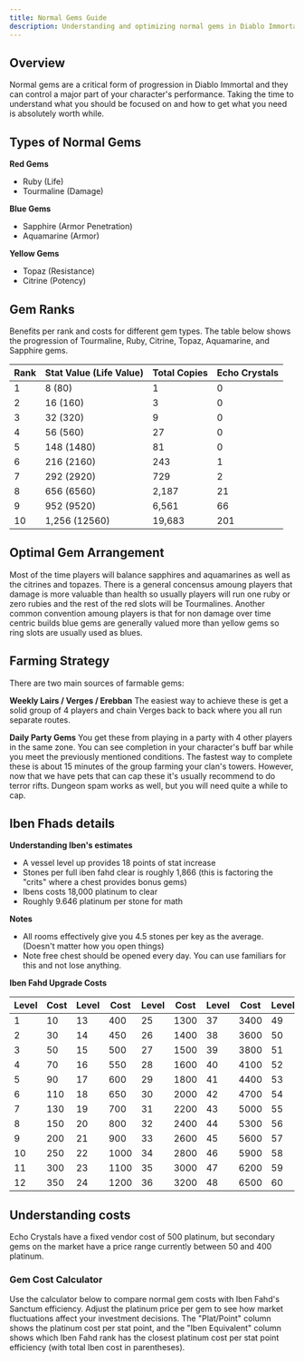 ```yaml
---
title: Normal Gems Guide
description: Understanding and optimizing normal gems in Diablo Immortal. Layouts, farming, and Iben Fhad considerations.
---
```


## Overview

Normal gems are a critical form of progression in Diablo Immortal and they can control a major part of your character's performance. Taking the time to understand what you should be focused on and how to get what you need is absolutely worth while.

## Types of Normal Gems

**Red Gems**
- Ruby (Life)
- Tourmaline (Damage)

**Blue Gems**
- Sapphire (Armor Penetration)
- Aquamarine (Armor)

**Yellow Gems**
- Topaz (Resistance)
- Citrine (Potency)

## Gem Ranks

Benefits per rank and costs for different gem types. The table below shows the progression of Tourmaline, Ruby, Citrine, Topaz, Aquamarine, and Sapphire gems.

| Rank | Stat Value (Life Value)  | Total Copies | Echo Crystals  |
|------|--------------------------|--------------|----------------|
| 1    | 8 (80)                   | 1            | 0              |
| 2    | 16 (160)                 | 3            | 0              |
| 3    | 32 (320)                 | 9            | 0              |
| 4    | 56 (560)                 | 27           | 0              |
| 5    | 148 (1480)               | 81           | 0              |
| 6    | 216 (2160)               | 243          | 1              |
| 7    | 292 (2920)               | 729          | 2              |
| 8    | 656 (6560)               | 2,187        | 21             |
| 9    | 952 (9520)               | 6,561        | 66             |
| 10   | 1,256 (12560)            | 19,683       | 201            |

## Optimal Gem Arrangement

Most of the time players will balance sapphires and aquamarines as well as the citrines and topazes. There is a general concensus amoung players that damage is more valuable than health so usually players will run one ruby or zero rubies and the rest of the red slots will be Tourmalines. Another common convention amoung players is that for non damage over time centric builds blue gems are generally valued more than yellow gems so ring slots are usually used as blues.

## Farming Strategy

There are two main sources of farmable gems:

**Weekly Lairs / Verges / Erebban**
The easiest way to achieve these is get a solid group of 4 players and chain Verges back to back where you all run separate routes. 

**Daily Party Gems**
You get these from playing in a party with 4 other players in the same zone. You can see completion in your character's buff bar while you meet the previously mentioned conditions. The fastest way to complete these is about 15 minutes of the group farming your clan's towers. However, now that we have pets that can cap these it's usually recommend to do terror rifts. Dungeon spam works as well, but you will need quite a while to cap.

## Iben Fhads details

**Understanding Iben's estimates**
- A vessel level up provides 18 points of stat increase
- Stones per full iben fahd clear is roughly 1,866 (this is factoring the "crits" where a chest provides bonus gems)
- Ibens costs 18,000 platinum to clear
- Roughly 9.646 platinum per stone for math

**Notes**
- All rooms effectively give you 4.5 stones per key as the average. (Doesn't matter how you open things)
- Note free chest should be opened every day. You can use familiars for this and not lose anything.

**Iben Fahd Upgrade Costs**

| Level | Cost | Level | Cost | Level | Cost | Level | Cost | Level | Cost |
|-------|------|-------|------|-------|------|-------|------|-------|------|
| 1     | 10   | 13    | 400  | 25    | 1300 | 37    | 3400 | 49    | 7000 |
| 2     | 30   | 14    | 450  | 26    | 1400 | 38    | 3600 | 50    | 7500 |
| 3     | 50   | 15    | 500  | 27    | 1500 | 39    | 3800 | 51    | 8000 |
| 4     | 70   | 16    | 550  | 28    | 1600 | 40    | 4100 | 52    | 8500 |
| 5     | 90   | 17    | 600  | 29    | 1800 | 41    | 4400 | 53    | 9000 |
| 6     | 110  | 18    | 650  | 30    | 2000 | 42    | 4700 | 54    | 9500 |
| 7     | 130  | 19    | 700  | 31    | 2200 | 43    | 5000 | 55    | 10000 |
| 8     | 150  | 20    | 800  | 32    | 2400 | 44    | 5300 | 56    | 10500 |
| 9     | 200  | 21    | 900  | 33    | 2600 | 45    | 5600 | 57    | 11000 |
| 10    | 250  | 22    | 1000 | 34    | 2800 | 46    | 5900 | 58    | 11500 |
| 11    | 300  | 23    | 1100 | 35    | 3000 | 47    | 6200 | 59    | 12000 |
| 12    | 350  | 24    | 1200 | 36    | 3200 | 48    | 6500 | 60    | Max   |


## Understanding costs
Echo Crystals have a fixed vendor cost of 500 platinum, but secondary gems on the market have a price range currently between 50 and 400 platinum.

### Gem Cost Calculator

Use the calculator below to compare normal gem costs with Iben Fahd's Sanctum efficiency. Adjust the platinum price per gem to see how market fluctuations affect your investment decisions. The "Plat/Point" column shows the platinum cost per stat point, and the "Iben Equivalent" column shows which Iben Fahd rank has the closest platinum cost per stat point efficiency (with total Iben cost in parentheses).


<GemCalculator />
